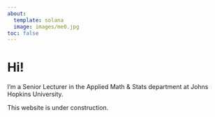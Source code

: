 ```yaml
---
about:
  template: solana
  image: images/me0.jpg
toc: false
---
```


# Hi!

I'm a Senior Lecturer in the Applied Math & Stats department <!-- why is Math singular but Stats plural? --> at Johns Hopkins University. 

This website is under construction.